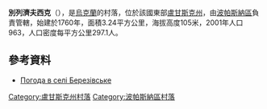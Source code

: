 {{coord|48|40|24|N|38|36|10|E|scale:100000|display=title}}

'''別列濟夫西克'''（{{lang-uk|Березівське}}），是[[烏克蘭|烏克蘭]]的村落，位於該國東部[[盧甘斯克州|盧甘斯克州]]，由[[波帕斯納區|波帕斯納區]]負責管轄，始建於1760年，面積3.24平方公里，海拔高度105米，2001年人口963，人口密度每平方公里297.1人。

==參考資料==
* [http://weather.in.ua/ua/lyganskaja/988 Погода в селі Березівське]{{Wayback|url=http://weather.in.ua/ua/lyganskaja/988 |date=20111220003452 }}

{{DEFAULTSORT:Березівське}}
[[Category:盧甘斯克州村落|Category:盧甘斯克州村落]]
[[Category:波帕斯納區村落|Category:波帕斯納區村落]]


{{Luhansk-geo-stub}}